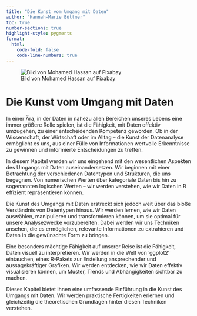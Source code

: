 ```yaml
---
title: "Die Kunst vom Umgang mit Daten"
author: "Hannah-Marie Büttner"
toc: true
number-sections: true
highlight-style: pygments
format:
  html:
    code-fold: false
    code-line-numbers: true
---
```


![Bild von Mohamed Hassan auf Pixabay](Bilder/Skript_3.1_Bild_1.png)

# Die Kunst vom Umgang mit Daten

In einer Ära, in der Daten in nahezu allen Bereichen unseres Lebens eine immer größere Rolle spielen, ist die Fähigkeit, mit Daten effektiv umzugehen, zu einer entscheidenden Kompetenz geworden. Ob in der Wissenschaft, der Wirtschaft oder im Alltag -- die Kunst der Datenanalyse ermöglicht es uns, aus einer Fülle von Informationen wertvolle Erkenntnisse zu gewinnen und informierte Entscheidungen zu treffen.

In diesem Kapitel werden wir uns eingehend mit den wesentlichen Aspekten des Umgangs mit Daten auseinandersetzen. Wir beginnen mit einer Betrachtung der verschiedenen Datentypen und Strukturen, die uns begegnen. Von numerischen Werten über kategoriale Daten bis hin zu sogenannten logischen Werten -- wir werden verstehen, wie wir Daten in R effizient repräsentieren können.

Die Kunst des Umgangs mit Daten erstreckt sich jedoch weit über das bloße Verständnis von Datentypen hinaus. Wir werden lernen, wie wir Daten auswählen, manipulieren und transformieren können, um sie optimal für unsere Analysezwecke vorzubereiten. Dabei werden wir uns Techniken ansehen, die es ermöglichen, relevante Informationen zu extrahieren und Daten in die gewünschte Form zu bringen.

Eine besonders mächtige Fähigkeit auf unserer Reise ist die Fähigkeit, Daten visuell zu interpretieren. Wir werden in die Welt von 'ggplot2' eintauchen, eines R-Pakets zur Erstellung ansprechender und aussagekräftiger Grafiken. Wir werden entdecken, wie wir Daten effektiv visualisieren können, um Muster, Trends und Abhängigkeiten sichtbar zu machen.

Dieses Kapitel bietet Ihnen eine umfassende Einführung in die Kunst des Umgangs mit Daten. Wir werden praktische Fertigkeiten erlernen und gleichzeitig die theoretischen Grundlagen hinter diesen Techniken verstehen.
